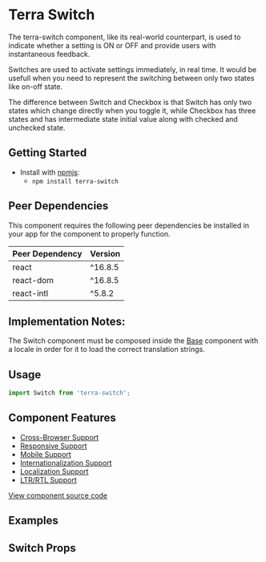 


<Badge />

# Terra Switch

The terra-switch component, like its real-world counterpart, is used to indicate whether a setting is ON or OFF and provide users with instantaneous feedback.

Switches are used to activate settings immediately, in real time. It would be usefull when you need to represent the switching between only two states like on-off state.

The difference between Switch and Checkbox is that Switch has only two states which change directly when you toggle it, while Checkbox has three states and has intermediate state initial value along with checked and unchecked state.

## Getting Started

- Install with [npmjs](https://www.npmjs.com):
  - `npm install terra-switch`

<!-- AUTO-GENERATED-CONTENT:START Peer Dependencies -->
## Peer Dependencies

This component requires the following peer dependencies be installed in your app for the component to properly function.

| Peer Dependency | Version |
|-|-|
| react | ^16.8.5 |
| react-dom | ^16.8.5 |
| react-intl | ^5.8.2 |

<!-- AUTO-GENERATED-CONTENT:END -->

## Implementation Notes:
The Switch component must be composed inside the [Base][1] component with a locale in order for it to load the correct translation strings.

[1]: https://engineering.cerner.com/terra-core/components/terra-base/base/base

## Usage

```jsx
import Switch from 'terra-switch';
```

## Component Features

* [Cross-Browser Support](https://engineering.cerner.com/terra-ui/about/terra-ui/component-standards#cross-browser-support)
* [Responsive Support](https://engineering.cerner.com/terra-ui/about/terra-ui/component-standards#responsive-support)
* [Mobile Support](https://engineering.cerner.com/terra-ui/about/terra-ui/component-standards#mobile-support)
* [Internationalization Support](https://engineering.cerner.com/terra-ui/about/terra-ui/component-standards#internationalization-i18n)
* [Localization Support](https://engineering.cerner.com/terra-ui/about/terra-ui/component-standards#internationalization-i18n)
* [LTR/RTL Support](https://engineering.cerner.com/terra-ui/about/terra-ui/component-standards#ltr--rtl)

[View component source code](https://github.com/cerner/terra-core/tree/main/packages/terra-switch)

## Examples
<DefaultSwitch />
<SwitchWithOnChange />
<DisabledSwitch />
<BlockSwitch />

## Switch Props
<SwitchPropsTable />
